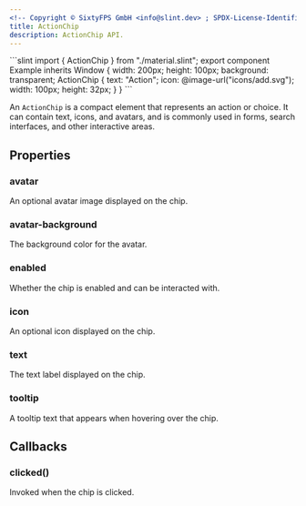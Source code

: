 ```yaml
---
<!-- Copyright © SixtyFPS GmbH <info@slint.dev> ; SPDX-License-Identifier: MIT -->
title: ActionChip
description: ActionChip API.
---
```



<CodeSnippetMD imagePath="" noScreenShot scale="3" imageWidth="300" imageHeight="200" imageAlt="">
```slint
import { ActionChip } from "./material.slint";
export component Example inherits Window {
    width: 200px;
    height: 100px;
    background: transparent;
    ActionChip {
        text: "Action";
        icon: @image-url("icons/add.svg");
        width: 100px;
        height: 32px;
    }
}
```
</CodeSnippetMD>

An `ActionChip` is a compact element that represents an action or choice. It can contain text, icons, and avatars, and is commonly used in forms, search interfaces, and other interactive areas.

## Properties

### avatar
<SlintProperty propName="avatar" typeName="image">
An optional avatar image displayed on the chip.
</SlintProperty>

### avatar-background
<SlintProperty propName="avatar-background" typeName="color" defaultValue="#00000000">
The background color for the avatar.
</SlintProperty>

### enabled
<SlintProperty propName="enabled" typeName="bool" defaultValue="true">
Whether the chip is enabled and can be interacted with.
</SlintProperty>

### icon
<SlintProperty propName="icon" typeName="image">
An optional icon displayed on the chip.
</SlintProperty>

### text
<SlintProperty propName="text" typeName="string">
The text label displayed on the chip.
</SlintProperty>

### tooltip
<SlintProperty propName="tooltip" typeName="string">
A tooltip text that appears when hovering over the chip.
</SlintProperty>

## Callbacks

### clicked()
Invoked when the chip is clicked.
